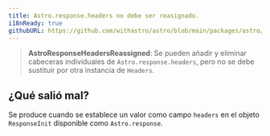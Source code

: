 ```yaml
---
title: Astro.response.headers no debe ser reasignado.
i18nReady: true
githubURL: https://github.com/withastro/astro/blob/main/packages/astro/src/core/errors/errors-data.ts
---
```


> **AstroResponseHeadersReassigned**: Se pueden añadir y eliminar cabeceras individuales de `Astro.response.headers`, pero no se debe sustituir por otra instancia de `Headers`.

## ¿Qué salió mal?
Se produce cuando se establece un valor como campo `headers` en el objeto `ResponseInit` disponible como `Astro.response`.



